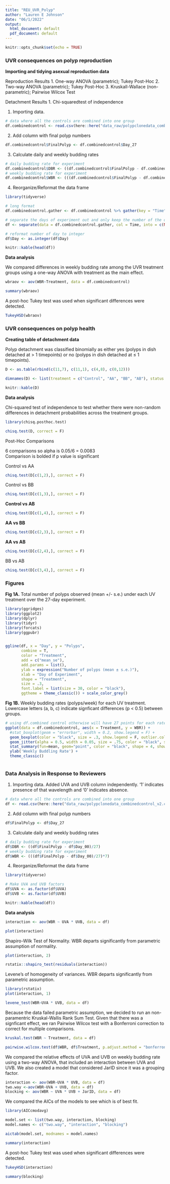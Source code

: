 ```yaml
---
title: "REU_UVR_Polyp"
author: "Lauren E Johnson"
date: "06/1/2022"
output:
  html_document: default
  pdf_document: default
---
```

```r
knitr::opts_chunk$set(echo = TRUE)
```
### **UVR consequences on polyp reproduction**  
**Importing and tidying asexual reproduction data**  

Reproduction Results 
1. One-way ANOVA (parametric); Tukey Post-Hoc
2. Two-way ANOVA (parametric); Tukey Post-Hoc
3. Kruskall-Wallace (non-parametric); Pairwise Wilcox Test

Detachment Results
1. Chi-squaredtest of independence 


1. Importing data. 
```r
# data where all the controls are combined into one group 
df.combinedcontrol <- read.csv(here::here("data_raw/polypclonedata_combinedcontrol.csv"), stringsAsFactors = F)
```

2. Add column with final polyp numbers 
```r
df.combinedcontrol$FinalPolyp <- df.combinedcontrol$Day_27
```

3. Calculate daily and weekly budding rates
```r
# daily budding rate for experiment
df.combinedcontrol$DBR <- ((df.combinedcontrol$FinalPolyp - df.combinedcontrol$Day_00)/27)
# weekly budding rate for experiment
df.combinedcontrol$WBR <- (((df.combinedcontrol$FinalPolyp - df.combinedcontrol$Day_00)/27)*7)
```

4. Reorganize/Reformat the data frame 
```r
library(tidyverse)
```

```r
# long format 
df.combinedcontrol.gather <- df.combinedcontrol %>% gather(key = "Time", value = "Polyps", Day_00:Day_27)

# separate the days of experiment out and only keep the number of the day
df <- separate(data = df.combinedcontrol.gather, col = Time, into = c(NA,'Day'), sep = '_')

# reformat number of day to integer
df$Day <- as.integer(df$Day)

knitr::kable(head(df))

```


**Data analysis**  

We compared differences in weekly budding rate among the UVR treatment groups using a one-way ANOVA with treatment as the main effect.  

```r
wbraov <- aov(WBR~Treatment, data = df.combinedcontrol)

summary(wbraov)
```

A post-hoc Tukey test was used when significant differences were detected.   
```r
TukeyHSD(wbraov)
```
  
### **UVR consequences on polyp health**  
**Creating table of detachment data** 

Polyp detachment was classified binomially as either yes (polyps in dish detached at > 1 timepoints) or no (polyps in dish detached at ≤ 1 timepoints).  
```r
D <- as.table(rbind(c(11,7), c(11,1), c(4,8), c(0,12)))

dimnames(D) <- list(treatment = c("Control", "AA", "BB", "AB"), status = c("Attached", "Detached"))

knitr::kable(D)
```

**Data analysis**    

Chi-squared test of independence to test whether there were non-random differences in detachment probabilities across the treatment groups.  
```r
library(chisq.posthoc.test)

chisq.test(D, correct = F)

```

Post-Hoc Comparisons  
  
6 comparisons so alpha is 0.05/6 = 0.0083  
Comparison is bolded if p value is significant  

Control vs AA  
```r
chisq.test(D[c(1,2),], correct = F)
```

Control vs BB  
```r
chisq.test(D[c(1,3),], correct = F)
```

**Control vs AB**  
```r
chisq.test(D[c(1,4),], correct = F)
```

**AA vs BB**  
```r
chisq.test(D[c(2,3),], correct = F)
```

**AA vs AB**  
```r
chisq.test(D[c(2,4),], correct = F)
```

BB vs AB  
```r
chisq.test(D[c(3,4),], correct = F)
```

### **Figures**  
**Fig 1A.** Total number of polyps observed (mean +/- s.e.) under each UV treatment over the 27-day experiment.   
```r

library(ggridges)
library(ggplot2)
library(dplyr)
library(tidyr)
library(forcats)
library(ggpubr)


ggline(df, x = "Day", y = "Polyps", 
       combine = T,
       color = "Treatment",
       add = c("mean_se"),
       add.params = list(),
       ylab = expression("Number of polyps (mean ± s.e.)"),
       xlab = "Day of Experiment",
       shape = "Treatment",
       size = .3,
       font.label = list(size = 30, color = "black"),
       ggtheme = theme_classic()) + scale_color_grey()

```
  
**Fig 1B.** Weekly budding rates (polyps/week) for each UV treatment. Lowercase letters (a, b, c) indicate signficant differences (p < 0.5) between groups.   
```r
# using df.combined control otherwise will have 27 points for each rate
ggplot(data = df.combinedcontrol, aes(x = Treatment, y = WBR)) +
  #stat_boxplot(geom = "errorbar", width = 0.2, show.legend = F) +
  geom_boxplot(color = "black", size = .3, show.legend = F, outlier.colour = NA, position=position_dodge(width = 2)) +
  geom_jitter(alpha = 0.5, width = 0.05, size = .75, color = "black", show.legend = F) +
  stat_summary(fun=mean, geom="point", color = "black", shape = 4, show.legend = F) +
  ylab('Weekly Buddling Rate') +
  theme_classic() 



```



### **Data Analysis in Response to Reviewers**
1. Importing data. Added UVA and UVB column independently. '1' indicates presence of that wavelength and '0' indicates absence. 
```r
# data where all the controls are combined into one group 
df <- read.csv(here::here("data_raw/polypclonedata_combinedcontrol_v2.csv"), stringsAsFactors = F)
```

2. Add column with final polyp numbers 
```r
df$FinalPolyp <- df$Day_27
```

3. Calculate daily and weekly budding rates
```r
# daily budding rate for experiment
df$DBR <- ((df$FinalPolyp - df$Day_00)/27)
# weekly budding rate for experiment
df$WBR <- (((df$FinalPolyp - df$Day_00)/27)*7)
```

4. Reorganize/Reformat the data frame 
```r
library(tidyverse)
```

```r

# Make UVA and UVB factors
df$UVA <- as.factor(df$UVA)
df$UVB <- as.factor(df$UVB)

knitr::kable(head(df))

```

**Data analysis**  
```r
interaction <- aov(WBR ~ UVA * UVB, data = df)

plot(interaction)
```

Shapiro-Wilk Test of Normality. WBR departs significantly from parametric assumption of normality.
```r
plot(interaction, 2)

rstatix::shapiro_test(residuals(interaction))
```

Levene's of homogeneity of variances. WBR departs significantly from parametric assumption.
```r
library(rstatix)
plot(interaction, 1)

levene_test(WBR~UVA * UVB, data = df)
```

Because the data failed parametric assumption, we decided to run an non-paramentric Kruskal-Wallis Rank Sum Test. Given that there was a signficant effect, we ran Pairwise Wilcox test with a Bonferroni correction to correct for multiple comparisons.
```r
kruskal.test(WBR ~ Treatment, data = df)

pairwise.wilcox.test(df$WBR, df$Treatment, p.adjust.method = "bonferroni")
```


We compared the relative effects of UVA and UVB on weekly budding rate using a two-way ANOVA, that included an interaction between UVA and UVB. We also created a model that considered JarID since it was a grouping factor. 
```r
interaction <- aov(WBR~UVA * UVB, data = df)
two.way <-aov(WBR~UVA + UVB, data = df)
blocking <- aov(WBR ~ UVA * UVB + JarID, data = df)
```

We compared the AICs of the models to see which is of best fit. 
```r
library(AICcmodavg)

model.set <- list(two.way, interaction, blocking)
model.names <- c("two.way", "interaction", "blocking")

aictab(model.set, modnames = model.names)
```

```r
summary(interaction)
```

A post-hoc Tukey test was used when significant differences were detected.   
```r
TukeyHSD(interaction)
```

```r
summary(blocking)
```

